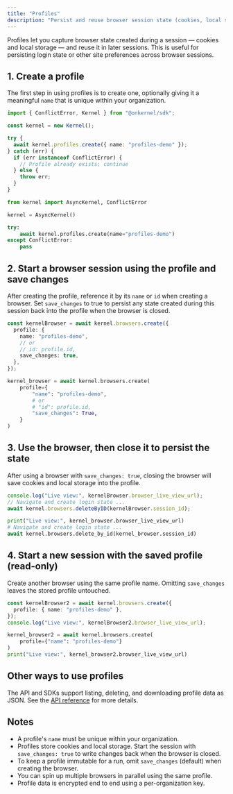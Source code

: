 ```yaml
---
title: "Profiles"
description: "Persist and reuse browser session state (cookies, local storage) across sessions"
---
```


Profiles let you capture browser state created during a session — cookies and local storage — and reuse it in later sessions. This is useful for persisting login state or other site preferences across browser sessions.

## 1. Create a profile

The first step in using profiles is to create one, optionally giving it a meaningful `name` that is unique within your organization.

<CodeGroup>

```typescript Typescript/Javascript
import { ConflictError, Kernel } from "@onkernel/sdk";

const kernel = new Kernel();

try {
  await kernel.profiles.create({ name: "profiles-demo" });
} catch (err) {
  if (err instanceof ConflictError) {
    // Profile already exists; continue
  } else {
    throw err;
  }
}
```

```python Python
from kernel import AsyncKernel, ConflictError

kernel = AsyncKernel()

try:
    await kernel.profiles.create(name="profiles-demo")
except ConflictError:
    pass
```

</CodeGroup>

## 2. Start a browser session using the profile and save changes

After creating the profile, reference it by its `name` or `id` when creating a browser.
Set `save_changes` to true to persist any state created during this session back into the profile when the browser is closed.

<CodeGroup>

```typescript Typescript/Javascript
const kernelBrowser = await kernel.browsers.create({
  profile: {
    name: "profiles-demo",
    // or
    // id: profile.id,
    save_changes: true,
  },
});
```

```python Python
kernel_browser = await kernel.browsers.create(
    profile={
        "name": "profiles-demo",
        # or
        # "id": profile.id,
        "save_changes": True,
    }
)
```

</CodeGroup>

## 3. Use the browser, then close it to persist the state

After using a browser with `save_changes: true`, closing the browser will save cookies and local storage into the profile.

<CodeGroup>

```typescript Typescript/Javascript
console.log("Live view:", kernelBrowser.browser_live_view_url);
// Navigate and create login state ...
await kernel.browsers.deleteByID(kernelBrowser.session_id);
```

```python Python
print("Live view:", kernel_browser.browser_live_view_url)
# Navigate and create login state ...
await kernel.browsers.delete_by_id(kernel_browser.session_id)
```

</CodeGroup>

## 4. Start a new session with the saved profile (read-only)

Create another browser using the same profile name. Omitting `save_changes` leaves the stored profile untouched.

<CodeGroup>

```typescript Typescript/Javascript
const kernelBrowser2 = await kernel.browsers.create({
  profile: { name: "profiles-demo" },
});
console.log("Live view:", kernelBrowser2.browser_live_view_url);
```

```python Python
kernel_browser2 = await kernel.browsers.create(
    profile={"name": "profiles-demo"}
)
print("Live view:", kernel_browser2.browser_live_view_url)
```

</CodeGroup>

## Other ways to use profiles

The API and SDKs support listing, deleting, and downloading profile data as JSON. See the [API reference](/api-reference/profiles/list-profiles) for more details.

## Notes

- A profile's `name` must be unique within your organization.
- Profiles store cookies and local storage. Start the session with `save_changes: true` to write changes back when the browser is closed.
- To keep a profile immutable for a run, omit `save_changes` (default) when creating the browser.
- You can spin up multiple browsers in parallel using the same profile.
- Profile data is encrypted end to end using a per-organization key.

